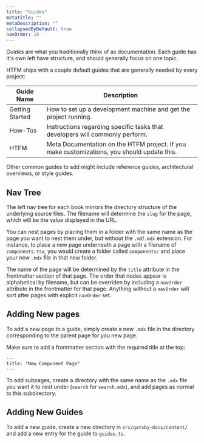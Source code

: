 ```yaml
---
title: "Guides"
metaTitle: ""
metaDescription: ""
collapsedByDefault: true
navOrder: 10
---
```


Guides are what you traditionally think of as documentation.  Each guide has it's own left have structure, and should generally focus on
one topic.

HTFM ships with a couple default guides that are generally needed by every project:

|Guide Name|Description|
|----------|-----------|
|Getting Started|How to set up a development machine and get the project running.|
|How-Tos|Instructions regarding specific tasks that developers will commonly perform.|
|HTFM|Meta Documentation on the HTFM project.  If you make customizations, you should update this.|

Other common guides to add might include reference guides, architectural overviews, or style guides.

## Nav Tree

The left nav tree for each book mirrors the directory structure of the underlying source files.  The filename will determine the `slug` for the page, which will be the value displayed in the URL.

You can nest pages by placing them in a folder with the same name as the page you want to nest them under, but without the `.md`/`.mdx` extension.  For instance, to place a new page underneath a page with a filename of `components.tsx`, you would create a folder called `components/` and place your new `.mdx` file in that new folder.

The name of the page will be determined by the `title` attribute in the frontmatter section of that page.  The order that nodes appear is alphabetical by filename, but can be overriden by including a `navOrder` attribute in the frontmatter for that page.  Anything without a `navOrder` will sort after pages with explicit `navOrder` set.

## Adding New pages

To add a new page to a guide, simply create a new `.mdx` file in the directory corresponding to the parent page for you new page.

Make sure to add a frontmatter section with the required title at the top:

```
---
title: "New Component Page"
---
```

To add subpages, create a directory with the same name as the `.mdx` file you want it to nest under (`search` for `search.mdx`), and add
pages as normal to this subdirectory.

## Adding New Guides

To add a new guide, create a new directory in `src/gatsby-docs/content/` and add a new entry for the guide to `guides.ts`.